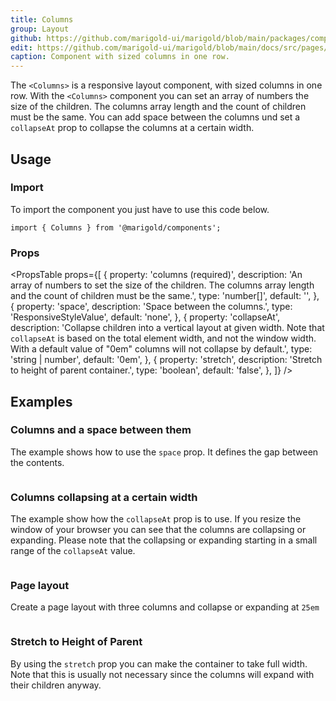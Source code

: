 ```yaml
---
title: Columns
group: Layout
github: https://github.com/marigold-ui/marigold/blob/main/packages/components/src/Columns/Columns.tsx
edit: https://github.com/marigold-ui/marigold/blob/main/docs/src/pages/components/columns.mdx
caption: Component with sized columns in one row.
---
```


The `<Columns>` is a responsive layout component, with sized columns in one row.
With the `<Columns>` component you can set an array of numbers the size of the children. The columns array length and the count of children must be the same. You can add space between the columns und set a `collapseAt` prop to collapse the columns at a certain width.

<Preview>
  <BasicColumns />
</Preview>

## Usage

### Import

To import the component you just have to use this code below.

```tsx
import { Columns } from '@marigold/components';
```

### Props

<PropsTable
  props={[
    {
      property: 'columns (required)',
      description:
        'An array of numbers to set the size of the children. The columns array length and the count of children must be the same.',
      type: 'number[]',
      default: '',
    },
    {
      property: 'space',
      description: 'Space between the columns.',
      type: 'ResponsiveStyleValue<string>',
      default: 'none',
    },
    {
      property: 'collapseAt',
      description:
        'Collapse children into a vertical layout at given width. Note that `collapseAt` is based on the total element width, and not the window width. With a default value of "0em" columns will not collapse by default.',
      type: 'string | number',
      default: '0em',
    },
    {
      property: 'stretch',
      description: 'Stretch to height of parent container.',
      type: 'boolean',
      default: 'false',
    },
  ]}
/>

## Examples

### Columns and a space between them

The example shows how to use the `space` prop. It defines the gap between the contents.

```tsx preview file=components/Columns/space-columns.demo.tsx

```

### Columns collapsing at a certain width

The example show how the `collapseAt` prop is to use. If you resize the window of your browser you can see that the columns are collapsing or expanding. Please note that the collapsing or expanding starting in a small range of the `collapseAt` value.

```tsx preview file=components/Columns/collapse-columns.demo.tsx

```

### Page layout

Create a page layout with three columns and collapse or expanding at `25em`

```tsx preview file=components/Columns/layout-columns.demo.tsx

```

### Stretch to Height of Parent

By using the `stretch` prop you can make the container to take full width. Note that this is usually not necessary since the columns will expand with their children anyway.

```tsx preview file=components/Columns/stretch-columns.demo.tsx

```
